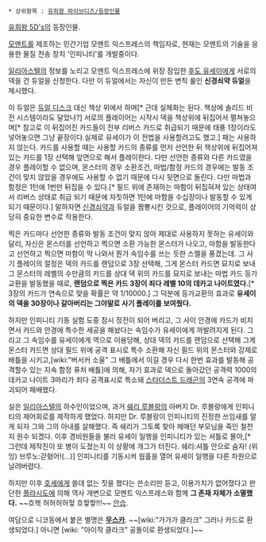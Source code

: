  * 상위항목 : [[유희왕 파이브디즈/등장인물]]

[[유희왕 5D's]]의 등장인물.

[[모멘트]]를 제조하는 민간기업 모멘트 익스프레스의 책임자로, 현재는 모멘트의 기술을 응용한 물질 전송 장치 '인피니티'를 개발중이다.

[[일리아스텔]]의 정보를 노리고 모멘트 익스프레스에 위장 잠입한 [[후도 유세이]]에게 서로의 덱을 건 듀얼을 신청한다. 다만 이 듀얼에서는 자신이 만든 변칙 룰인 '''신경쇠약 듀얼'''을 제시했다.

이 듀얼은 [[듀얼 디스크]] 대신 책상 위에서 하며[* 근데 실체화는 된다. 책상에 솔리드 비전 시스템이라도 달았나?] 서로의 플레이어는 시작시 덱을 책상위에 뒤집어서 펼쳐놓으며[* 참고로 이 뒤집어진 카드들이 전부 리버스 카드로 취급되기 때문에 태풍 1장이라도 넣어놓으면 그냥 끝장이다.실제로 유세이가 이 전법을 사용할려고도 했고.] 패는 사용하지 않는다. 카드를 사용할 때는 사용할 카드의 종류를 먼저 선언한 뒤 책상위에 뒤집어져 있는 카드를 1장 선택해 앞면으로 해서 플레이한다. 다만 선언한 종류와 다른 카드였을 경우 플레이할 수 없으며, 몬스터의 경우 소환조건, 마법/함정 카드의 경우에는 발동 조건이 맞지 않았을 경우에도 사용할 수 없기 때문에 다시 뒷면으로 돌린다. 다만 마법과 함정은 1턴에 1번만 뒤집을 수 있다.[* 필드 위에 존재하는 마함이 뒤집혀져 있는 상태여서 리버스 상태로 취급 되기 때문에 자칫하면 1턴에 마함을 수십장이나 발동할 수 있게 되기 때문이다.] 말하자면 [[신경쇠약]]과 듀얼을 짬뽕시킨 것으로, 플레이어의 기억력이 상당히 중요한 변수로 작용한다.

찍은 카드마다 선언한 종류와 발동 조건이 맞지 않아 제대로 사용하지 못하는 유세이와 달리, 자신은 몬스터를 선언하고 찍으면 소환 가능한 몬스터가 나오고, 마함을 발동한다고 선언하고 찍으면 마함이 딱 나와서 뭔가 속임수를 쓰는 듯한 스멜을 풍겼는데. 그 사기 플레이의 절정은 덱의 카드를 랜덤으로 3장 선택해, 그게 몬스터 카드면 묘지로 보내 그 몬스터의 레벨의 수만큼의 카드를 상대 덱 위의 카드를 묘지로 보내는 마법 카드 등가교환을 발동했을 때로, '''랜덤으로 찍은 카드 3장이 죄다 레벨 10의 데카고 나이트였다.'''[* 3장의 카드가 연속으로 맞을 확률은 약 1/10000.] 그 덕분에 등가교환의 효과로 '''유세이의 덱을 30장이나 갈아버리는 그야말로 사기 플레이를 보여줬다.'''

하지만 인피니티 기동 실험 도중 잠시 정전이 되어 버리고, 그 사이 안경에 카드가 비치면서 카드와 안경에 특수한 세공을 해놨다는 속임수가 유세이에게 까발려지게 된다. 그리고 그 속임수를 유세이에게 역으로 이용당해, 상대 덱의 카드를 랜덤으로 선택해 그게 몬스터 카드면 상대 필드 위에 공격 표시로 특수 소환해 자신 필드 위의 몬스터와 강제로 배틀을 시키고,[wiki:"버서커 소울" 그 배틀에서 이길 경우 다시 한번 효과를 발동해 공격할수 있는 지속 함정 퓨처 배틀]에 의해, 자기 효과로 덱으로 돌아갔던 공격력 1000의 데카고 나이트 3마리가 죄다 공격표시로 특소돼 [[스타더스트 드래곤]]의 3연속 공격에 파괴되어 패배했다.

실은 [[일리아스텔]]의 하수인이었으며, 과거 [[쉐리 루블랑]]의 아버지 Dr. 루블랑에게 인피니티의 제어회로를 제작하게 했었다. 하지만 Dr. 루블랑이 인피니티의 진정한 쓰임새를 알게 되자 그와 그의 아내를 살해했다. 즉 쉐리가 그토록 찾아 헤매던 부모님을 죽인 철천지 원수 되겠다. 이후 경비원들을 불러 유세이 일행을 인피니티가 있는 셔틀로 몰아,[* 그런데 제작진이 또 병이 도졌는지 이 상황에 개그가 터진다. 쉐리:셔틀 안으로 숨자! (위잉) 브루노:갇혔어!(…)] 인피니티를 기동시켜 웜홀을 열어 유세이 일행을 다른 차원으로 날려버렸다. 

하지만 이후 [[호세]]에게 쓸데 없는 짓을 했다는 쓴소리만 듣고, 이용가치가 없어졌다고 판단한 [[플라시도]]에 의해 역사 개변으로 모멘트 익스프레스와 함께 '''그 존재 자체가 소멸했다.''' ~~흐헥 허허허허헣 흐핳핳!!!~~ [[안습]].

여담으로 니코동에서 붙은 별명은 '''[[무스카]]'''. 
~~[wiki:"가가가 클라크" 그러나 카드로 환생되었다.] 아니면 [wiki: "아이작 클라크" 공돌이로 환생되었다.]~~
